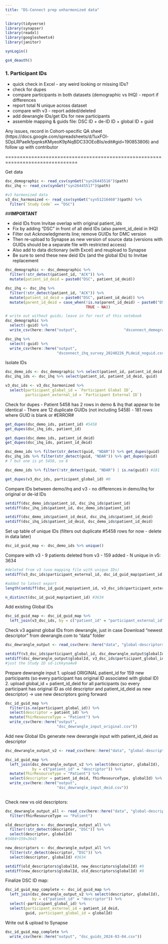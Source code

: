 ```yaml
---
title: "DS-Connect prep unharmonized data"
---
```


```r
library(tidyverse)
library(synapser)
library(readxl)
library(googlesheets4)
library(janitor)

synLogin()

gs4_deauth()
```


### 1. Participant IDs

- quick check in Excel - any weird looking or missing IDs?
- check for dupes
- compare participants in both datasets (demographic vs IHQ) - report if differences
- report total N unique across dataset
- compare with v3 - report added/deleted
- add dewrangle IDs/get IDs for new participants
- assemble mapping & guids file: DSC ID + de-ID ID + global ID + guid

Any issues, record in Cohort-specific QA sheet (https://docs.google.com/spreadsheets/d/1uxFOl-SDpLRPaeIkfpqnksKMyeoK9pNqBDC33OEoBIs/edit#gid=190853806) 
and follow up with contributor

===============================================================================

Get data
```r
dsc_demographic <- read_csv(synGet("syn26445516")$path)
dsc_ihq <- read_csv(synGet("syn26445517")$path)

#v3 harmonized data
v3_dsc_harmonized <- read_csv(synGet("syn51216460")$path) %>% 
  filter(`Study Code` == "DSC")
```

##**IMPORTANT**

- deid IDs from Invitae overlap with original patient_ids
- Fix by adding "DSC" in front of all deid IDs (also parent_id_deid in IHQ)
- Filter out Acknowledgments line; remove GUIDs for DMC version
- Then re-upload to Synapse as new version of source data
(versions with GUIDs should be a separate file with restricted access)
- Also add to data dictionary (with Excel) and reupload to Synapse
- Be sure to send these new deid IDs (and the global IDs) to Invitae replacement

```r
dsc_demographic <- dsc_demographic %>%
  filter(!str_detect(patient_id, "ACK")) %>% 
  mutate(patient_id_deid = paste0("DSC", patient_id_deid))

dsc_ihq <- dsc_ihq %>% 
  filter(!str_detect(patient_id, "ACK")) %>% 
  mutate(patient_id_deid = paste0("DSC", patient_id_deid)) %>%
  mutate(parent_id_deid = case_when(!is.na(parent_id_deid) ~ paste0("DSC", parent_id_deid),
                                    TRUE ~ NA))

# write out without guids; leave in for rest of this notebook
dsc_demographic %>%
  select(-guid) %>% 
  write_csv(here::here("output",                     "dsconnect_demographics_to_dcc_20240226_PLdeid_noguid.csv"))

dsc_ihq %>%
  select(-guid) %>% 
  write_csv(here::here("output",
                       "dsconnect_ihq_survey_20240226_PLdeid_noguid.csv"))
```


Isolate IDs
```r
dsc_demo_ids <- dsc_demographic %>% select(patient_id, patient_id_deid, guid)
dsc_ihq_ids <- dsc_ihq %>% select(patient_id, patient_id_deid, guid)

v3_dsc_ids <- v3_dsc_harmonized %>% 
  select(participant_global_id = `Participant Global ID`, 
         participant_external_id = `Participant External ID`)
```

Check for dupes
- Patient 5458 has 2 rows in demo & ihq that appear to be identical
- There are 12 duplicate GUIDs (not including 5458)
- 181 rows where GUID is blank or #ERROR#
```r
get_dupes(dsc_demo_ids, patient_id) #5458
get_dupes(dsc_ihq_ids, patient_id)

get_dupes(dsc_demo_ids, patient_id_deid)
get_dupes(dsc_ihq_ids, patient_id_deid)

dsc_demo_ids %>% filter(str_detect(guid, "NDAR")) %>% get_dupes(guid)
dsc_ihq_ids %>% filter(str_detect(guid, "NDAR")) %>% get_dupes(guid)
# 7 but one is pt 5458, so 6

dsc_demo_ids %>% filter(!str_detect(guid, "NDAR") | is.na(guid)) #181

get_dupes(v3_dsc_ids, participant_global_id) #0
```

Compare IDs between demo/ihq and v3
- no differences in demo/ihq for original or de-id IDs
```r
setdiff(dsc_demo_ids$patient_id, dsc_ihq_ids$patient_id)
setdiff(dsc_ihq_ids$patient_id, dsc_demo_ids$patient_id)

setdiff(dsc_demo_ids$patient_id_deid, dsc_ihq_ids$patient_id_deid)
setdiff(dsc_ihq_ids$patient_id_deid, dsc_demo_ids$patient_id_deid)
```


Set up table of unique IDs 
(filters out duplicate #5458 rows for now - delete in data later)
```r
dsc_id_guid_map <- dsc_demo_ids %>% unique()
```

Compare with v3
- 9 patients deleted from v3
- 159 added
- N unique in v5: 3634

```r
#deleted from v3 (use mapping file with unique IDs)
setdiff(v3_dsc_ids$participant_external_id, dsc_id_guid_map$patient_id) #9

#added to latest export
length(setdiff(dsc_id_guid_map$patient_id, v3_dsc_ids$participant_external_id))

n_distinct(dsc_id_guid_map$patient_id) #3634
```


Add existing Global IDs
```r
dsc_id_guid_map <- dsc_id_guid_map %>% 
  left_join(v3_dsc_ids, by = c("patient_id" = "participant_external_id"))
```

Check v3 against global IDs from dewrangle, just in case
Download "newest descriptor" from dewrangle.com to "data" folder
```r
dsc_dewrangle_output <- read_csv(here::here("data", "global-descriptors-ds-connect.csv"))

setdiff(v3_dsc_ids$participant_global_id, dsc_dewrangle_output$globalId) #0
setdiff(dsc_dewrangle_output$globalId, v3_dsc_ids$participant_global_id)
#just the Study ID sd-ickkyna4w9
```

Prepare dewrangle input
1. upload ORIGINAL patient_id for 159 new participants
(so every participant has original ID associated with global ID)
2. upload global_id + patient_id_deid for all participants
(so every participant has original ID as old descriptor and patient_id_deid
as new descriptor) -> use new descriptors going forward
```r
dsc_id_guid_map %>% 
  filter(is.na(participant_global_id)) %>% 
  select(descriptor = patient_id) %>% 
  mutate(fhirResourceType = "Patient") %>% 
  write_csv(here::here("output",
                       "dsc_dewrangle_input_original.csv"))

```


Add new Global IDs
generate new dewrangle input with patient_id_deid as descriptor
```r
dsc_dewrangle_output_v2 <- read_csv(here::here("data", "global-descriptors-ds-connect.csv"))

dsc_id_guid_map %>%
  left_join(dsc_dewrangle_output_v2 %>% select(descriptor, globalId),
            by = c("patient_id" = "descriptor")) %>% 
  mutate(fhirResourceType = "Patient") %>% 
  select(descriptor = patient_id_deid, fhirResourceType, globalId) %>% 
  write_csv(here::here("output",
                       "dsc_dewrangle_input_deid.csv"))
  
```

Check new vs old descriptors:
```r
dsc_dewrangle_output_all <- read_csv(here::here("data", "global-descriptors-ds-connect-all.csv")) %>% 
  filter(fhirResourceType == "Patient")

old_descriptors <- dsc_dewrangle_output_all %>% 
  filter(!str_detect(descriptor, "DSC")) %>% 
  select(descriptor, globalId)
#3484+159=3643

new_descriptors <- dsc_dewrangle_output_all %>% 
  filter(str_detect(descriptor, "DSC")) %>% 
  select(descriptor, globalId) #3634

setdiff(old_descriptors$globalId, new_descriptors$globalId) #9
setdiff(new_descriptors$globalId, old_descriptors$globalId) #0
```


Finalize DSC ID map:
```r
dsc_id_guid_map_complete <- dsc_id_guid_map %>%
  left_join(dsc_dewrangle_output_v2 %>% select(descriptor, globalId),
            by = c("patient_id" = "descriptor")) %>% 
  select(-participant_global_id) %>% 
  select(participant_external_id = patient_id_deid,
         guid, participant_global_id = globalId)
```


Write out & upload to Synapse
```r
dsc_id_guid_map_complete %>% 
  write_csv(here::here("output", "dsc_guids_2024-03-04.csv"))
```





















